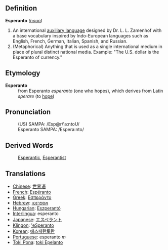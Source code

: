 ==Definition==

;'''Esperanto''' ''([[noun]])''
#An international [[auxiliary language]] designed by Dr. L. L. Zamenhof with a base vocabulary inspired by Indo-European languages such as English, French, German, Italian, Spanish, and Russian.
#(Metaphorical) Anything that is used as a single international medium in place of plural distinct national media.  Example: "The U.S. dollar is the Esperanto of currency."

==Etymology==
;'''Esperanto'''
:from Esperanto ''esperanto'' (one who hopes), which derives from Latin ''sperare'' (to [[hope]])

==Pronunciation==

:(US) SAMPA: /Esp@r\'a:ntoU/
:Esperanto SAMPA: /Espera:nto/

==Derived Words==
:[[Esperantic]], [[Esperantist]]

==Translations==
*[[Chinese]]: [[世界语]]
*[[French]]: [[Espéranto]]
*[[Greek]]: [[Εσπεράντο]]
*[[Hebrew]]: [[אספרנטו]]
*[[Hungarian]]: [[Eszperantó]]
*[[Interlingua]]: esperanto
*[[Japanese]]: [[エスペラント]]
*[[Klingon]]: [['eSperanto]]
*[[Korean]]: [[에스페란토란]]
*[[Portuguese]]: esperanto ''m''
*[[Toki Pona]]: [[toki Epelanto]]